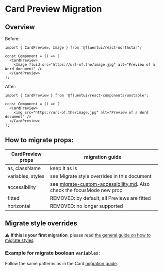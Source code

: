 
<Meta title="Concepts/Migration/from v0/Components/Card Migration/CardPreview" />

# Card Preview Migration

## Overview

Before:

```tsx
import { CardPreview, Image } from '@fluentui/react-northstar';

const Component = () => (
  <CardPreview>
    <Image fluid src="https://url-of.the/image.jpg" alt="Preview of a Word document" />
  </CardPreview>
);
```

After:

```tsx
import { CardPreview } from '@fluentui/react-components/unstable';

const Component = () => (
  <CardPreview>
    <img src="https://url-of.the/image.jpg" alt="Preview of a Word document" />
  </CardPreview>
);
```

## How to migrate props:

| CardPreview props | migration guide                                                                                                                             |
| ----------------- | ------------------------------------------------------------------------------------------------------------------------------------------- |
| as, className     | keep it as is                                                                                                                               |
| variables, styles | see Migrate style overrides in this document                                                                                                |
| accessibility     | see [migrate-custom-accessibility.md](?path=/docs/concepts-migrating-from-v0-custom-accessibility--page). Also check the focusMode new prop |
| fitted            | REMOVED: by default, all Previews are fitted                                                                                                |
| horizontal        | REMOVED: no longer supported                                                                                                                |

## Migrate style overrides

⚠️ **If this is your first migration**, please read [the general guide on how to migrate styles](?path=/docs/concepts-migrating-from-v0-custom-style-overrides--page).

### Example for migrate boolean `variables`:

Follow the same patterns as in the Card [migration guide](?path=/docs/concepts-migration-from-v0-components-card-migration-card--page).
